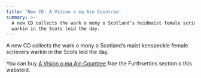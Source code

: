 ```yaml
---
title: 'New CD: A Vision o ma Ain Countree'
summary: >-
  A new CD collects the wark o mony o Scotland’s heidmaist female scrievers
  warkin in the Scots leid the day.
---
```


A new CD collects the wark o mony o Scotland’s maist kenspeckle female
scrievers warkin in the Scots leid the day.

You can buy [A Vision o ma Ain Countree](/sco/furthsettins/scotsoun/820) frae
the Furthsettins section o this wabsteid.

